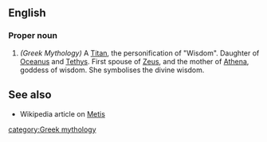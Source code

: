==English==
=== Proper noun ===
# ''(Greek Mythology)'' A [[Titan]], the personification of "Wisdom". Daughter of [[Oceanus]] and [[Tethys]].  First spouse of [[Zeus]], and the mother of [[Athena]], goddess of wisdom. She symbolises the divine wisdom.

== See also ==
* Wikipedia article on [[w:Metis|Metis]]

[[category:Greek mythology]]